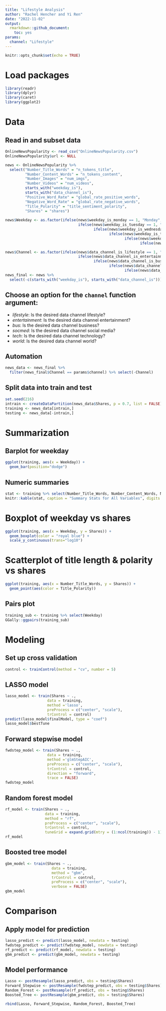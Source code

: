 ```yaml
---
title: "Lifestyle Analysis"
author: "Rachel Hencher and Yi Ren"
date: "2022-11-02"
output: 
  rmarkdown::github_document:
    toc: yes
params:
  channel: "Lifestyle"
---
```


```r
knitr::opts_chunk$set(echo = TRUE)
```

# Load packages
```r
library(readr)
library(dplyr)
library(caret)
library(ggplot2)
```

# Data
## Read in and subset data
```r
OnlineNewsPopularity <- read_csv("OnlineNewsPopularity.csv") 
OnlineNewsPopularity$url <- NULL

news <- OnlineNewsPopularity %>% 
  select("Number_Title_Words" = "n_tokens_title",
         "Number_Content_Words" = "n_tokens_content",
         "Number_Images" = "num_imgs",
         "Number_Videos" = "num_videos",
         starts_with("weekday_is"),
         starts_with("data_channel_is"),
         "Positive_Word_Rate" = "global_rate_positive_words",
         "Negative_Word_Rate" = "global_rate_negative_words",
         "Title_Polarity" = "title_sentiment_polarity",
         "Shares" = "shares")
  
news$Weekday <- as.factor(ifelse(news$weekday_is_monday == 1, "Monday",
                                 ifelse(news$weekday_is_tuesday == 1, "Tuesday", 
                                        ifelse(news$weekday_is_wednesday == 1, "Wednesday", 
                                               ifelse(news$weekday_is_thursday , "Thursday",
                                                      ifelse(news$weekday_is_friday == 1, "Friday",
                                                             ifelse(news$weekday_is_saturday == 1, "Saturday", "Sunday")))))))

news$Channel <- as.factor(ifelse(news$data_channel_is_lifestyle == 1, "Lifestyle",
                                 ifelse(news$data_channel_is_entertainment == 1, "Entertainment", 
                                        ifelse(news$data_channel_is_bus == 1, "Bus", 
                                               ifelse(news$data_channel_is_socmed , "Socmed",
                                                      ifelse(news$data_channel_is_tech == 1, "Tech", "World"))))))
news_final <- news %>%
  select(-c(starts_with("weekday_is"), starts_with("data_channel_is")))
```

## Choose an option for the `channel` function argument:  
- *lifestyle*: Is the desired data channel lifestyle?  
- *entertainment*: Is the desired data channel entertainment?  
- *bus*: Is the desired data channel business?  
- *socmed*: Is the desired data channel social media?
- *tech*: Is the desired data channel technology?  
- *world*: Is the desired data channel world?

## Automation
```r
news_data <- news_final %>% 
  filter(news_final$Channel == params$channel) %>% select(-Channel)
```

## Split data into train and test
```r
set.seed(216)
intrain <- createDataPartition(news_data$Shares, p = 0.7, list = FALSE)
training <- news_data[intrain,]
testing <- news_data[-intrain,]
```

# Summarization
## Barplot for weekday
```r
ggplot(training, aes(x = Weekday)) +
  geom_bar(position="dodge")
```
## Numeric summaries
```r
stat <- training %>% select(Number_Title_Words, Number_Content_Words, Number_Images, Number_Videos, Positive_Word_Rate, Negative_Word_Rate, Title_Polarity, Shares) %>% apply(2, function(x){summary(x[!is.na(x)])}) 
knitr::kable(stat, caption = "Summary Stats for All Variables", digits = 2)
```

# Boxplot of weekday vs shares
```r
ggplot(training, aes(x = Weekday, y = Shares)) +
  geom_boxplot(color = "royal blue") +
  scale_y_continuous(trans="log10")
```

# Scatterplot of title length & polarity vs shares
```r
ggplot(training, aes(x = Number_Title_Words, y = Shares)) + 
  geom_point(aes(color = Title_Polarity))
```

## Pairs plot
```r
training_sub <- training %>% select(Weekday)
GGally::ggpairs(training_sub)
```

# Modeling
## Set up cross validation
```r
control <- trainControl(method = "cv", number = 5)
```

## LASSO model
```r
lasso_model <- train(Shares ~ .,
                   data = training,
                   method ='lasso',
                   preProcess = c("center", "scale"),
                   trControl = control)
predict(lasso_model$finalModel, type = "coef")
lasso_model$bestTune
```

## Forward stepwise model
```r
fwdstep_model <- train(Shares ~ .,
                   data = training,
                   method ='glmStepAIC',
                   preProcess = c("center", "scale"),
                   trControl = control,
                   direction = "forward",
                   trace = FALSE)
fwdstep_model
```

## Random forest model
```r
rf_model <- train(Shares ~ ., 
                  data = training, 
                  method = "rf", 
                  preProcess = c("center", "scale"), 
                  trControl = control, 
                  tuneGrid = expand.grid(mtry = (1:ncol(training)) - 1))
rf_model
```
                         
## Boosted tree model
```r
gbm_model <- train(Shares ~ .,
                     data = training,
                     method = "gbm",
                     trControl = control,
                     preProcess = c("center", "scale"),
                     verbose = FALSE)
gbm_model
```

# Comparison
## Apply model for prediction
```r
lasso_predict <- predict(lasso_model, newdata = testing)
fwdstep_predict <- predict(fwdstep_model, newdata = testing)
rf_predict <- predict(rf_model, newdata = testing)
gbm_predict <- predict(gbm_model, newdata = testing)
```

## Model performance
```r
Lasso <- postResample(lasso_predict, obs = testing$Shares)
Forward_Stepwise <- postResample(fwdstep_predict, obs = testing$Shares)
Random_Forest <- postResample(rf_predict, obs = testing$Shares)
Boosted_Tree <- postResample(gbm_predict, obs = testing$Shares)

rbind(Lasso, Forward_Stepwise, Random_Forest, Boosted_Tree)
```
